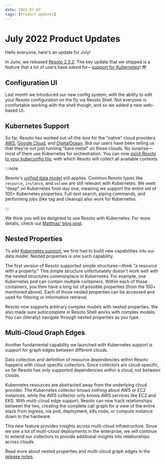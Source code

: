 ```yaml
---
date: 2022-07-07
tags: [Product Updates]
---
```


# July 2022 Product Updates

Hello everyone, here's an update for July!

In June, we released [Resoto 2.3.2](/releases/2.3.2). The key update that we shipped is a feature that a lot of users have asked for—[support for Kubernetes](#kubernetes-support)! 😎

## Configuration UI

Last month we introduced our new config system, with the ability to edit your Resoto configuration on the fly via Resoto Shell. Not everyone is comfortable working with the shell though, and so we added a new web-based UI.

## Kubernetes Support

So far, Resoto has worked out-of-the-box for the "native" cloud providers [<abbr title="Amazon Web Services">AWS</abbr>](/docs/how-to-guides/data-sources/collect-aws-resource-data), [Google Cloud](/docs/how-to-guides/data-sources/collect-google-cloud-resource-data), and [DigitalOcean](/docs/how-to-guides/data-sources/collect-digitalocean-resource-data). But our users have been telling us that they're not just running "bare metal" on these clouds. No surprise—most of them use Kubernetes for orchestration. You can now [point Resoto to your kubeconfig file](/docs/how-to-guides/data-sources/collect-kubernetes-resource-data), with which Resoto will collect all available contexts.

:::note

Resoto's [unified data model](/docs/reference/unified-data-model) still applies. Common Resoto types like `resource`, `instance`, and `volume` are still relevant with Kubernetes. We went "deep" on Kubernetes from day one, meaning we support the entire set of 100+ Kubernetes properties. Full-text search, piping commands, and performing jobs (like tag and cleanup) also work for Kubernetes.

:::

We think you will be delighted to use Resoto with Kubernetes. For more details, check out [Matthias' blog post](../../../kubernetes-support/index.mdx).

## Nested Properties

To add [Kubernetes support](#kubernetes-support), we first had to build new capabilities into our data model. Nested properties is one such capability.

The first version of Resoto supported simple structures—think "a resource with a property." This simple structure unfortunately doesn't work well with the nested structures commonplace in Kubernetes. For example, one Kubernetes pod can contain multiple containers. Within each of those containers, you then have a long list of possible properties (from the 100+ mentioned above). Each of those nested properties can be accessed and used for filtering or information retrieval.

Resoto now supports arbitrary complex models with nested properties. We also made sure autocomplete in Resoto Shell works with complex models. You can (literally) navigate through nested properties as you type.

## Multi-Cloud Graph Edges

Another fundamental capability we launched with Kubernetes support is support for graph edges between different clouds.

Data collection and definition of resource dependencies within Resoto happens with cloud-specific collectors. Since collectors are cloud-specific, so far Resoto has only supported dependencies _within_ a cloud, not _between_ clouds.

Kubernetes resources are abstracted away from the underlying cloud provider. The Kubernetes collector knows nothing about AWS or EC2 instances, while the AWS collector only knows AWS services like EC2 and EKS. With multi-cloud edge support, Resoto can now track relationships between the two, creating the complete call graph for a view of the entire stack from ingress, via pod, deployment, k8s node, or compute instance down to the hardware.

This new feature provides insights across multi-cloud infrastructure. Since we see a lot of multi-cloud deployments in the enterprise, we will continue to extend our collectors to provide additional insights into relationships across clouds.

Read more about nested properties and multi-cloud graph edges in the [release notes](/releases/2.3.1).
